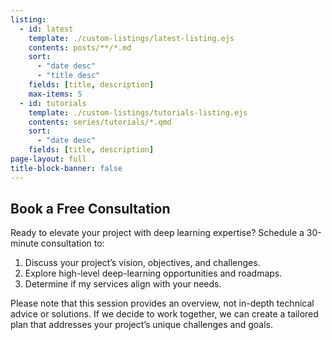 ```yaml
---
listing:
  - id: latest
    template: ./custom-listings/latest-listing.ejs
    contents: posts/**/*.md
    sort: 
      - "date desc"
      - "title desc"
    fields: [title, description]
    max-items: 5
  - id: tutorials
    template: ./custom-listings/tutorials-listing.ejs
    contents: series/tutorials/*.qmd
    sort: 
      - "date desc"
    fields: [title, description]
page-layout: full
title-block-banner: false
---
```



:::: {.grid}
::: {.g-col-12 .g-col-md-6}
## Book a Free Consultation
Ready to elevate your project with deep learning expertise? Schedule a 30-minute consultation to:

1. Discuss your project's vision, objectives, and challenges.
2. Explore high-level deep-learning opportunities and roadmaps.
3. Determine if my services align with your needs.

Please note that this session provides an overview, not in-depth technical advice or solutions. If we decide to work together, we can create a tailored plan that addresses your project’s unique challenges and goals.

:::

::: {.g-col-12 .g-col-md-6}
<!-- Calendly inline widget begin -->
<div class="calendly-inline-widget" data-url="https://calendly.com/christianjmills/initial-consultation?hide_event_type_details=1&hide_gdpr_banner=1" style="width:auto;height:600px;"></div>
<script type="text/javascript" src="https://assets.calendly.com/assets/external/widget.js" async></script>
<!-- Calendly inline widget end -->
:::


::: {#latest .g-col-12 .g-col-md-6}
:::

::: {#tutorials .g-col-12 .g-col-md-6}
:::

:::: 




<!-- Cloudflare Web Analytics --><script defer src='https://static.cloudflareinsights.com/beacon.min.js' data-cf-beacon='{"token": "56b8d2f624604c4891327b3c0d9f6703"}'></script><!-- End Cloudflare Web Analytics -->